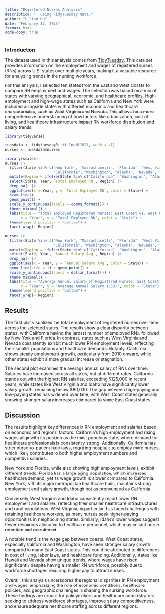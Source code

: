 ```yaml
---
title: "Registered Nurses Analysis"
description: "  using TidyTuesday data."
author: "Lilian Hu"
date: "February 12, 2025"
format: html
code-copy: true
---
```


### Introduction

The dataset used in this analysis comes from [TidyTuesday](https://github.com/rfordatascience/tidytuesday/blob/main/data/2021/2021-10-05/readme.md). This data set provides information on the employment and wages of registered nurses (RNs) across U.S. states over multiple years, making it a valuable resource for analyzing trends in the nursing workforce.

For this analysis, I selected ten states from the East and West Coasts to compare RN employment and wages. The selection was based on a mix of states with varying geographical, economic, and healthcare profiles. High-employment and high-wage states such as California and New York were included alongside states with different economic and healthcare characteristics, such as West Virginia and Nevada. This allows for a more comprehensive understanding of how factors like urbanization, cost of living, and healthcare infrastructure impact RN workforce distribution and salary trends.

```r
library(tidyverse)

tuesdata <- tidytuesdayR::tt_load(2021, week = 41)
nurses <- tuesdata$nurses
```

```r
library(scales)
nurses |> 
  filter(State %in% c("New York", "Massachusetts", "Florida", "West Virginia", "Maryland",
                      "California", "Washington", "Alaska", "Nevada", "Oregon")) |> 
  mutate(Region = ifelse(State %in% c("California", "Washington", "Alaska", "Nevada", "Oregon"), "West Coast", "East Coast")) |> 
  select(State, Year, `Total Employed RN`, Region) |> 
  drop_na() |> 
  ggplot(aes(x = Year, y = `Total Employed RN`, color = State)) +
  geom_line() + 
  geom_point() +
  scale_y_continuous(labels = comma_format()) +
  theme_minimal() +
  labs(title = "Total Employed Registered Nurses: East Coast vs. West Coast",
       x = "Year", y = "Total Employed RN", color = "State") +
  theme(legend.position = "bottom") +
  facet_wrap(~ Region)


```

```r
nurses |> 
  filter(State %in% c("New York", "Massachusetts", "Florida", "West Virginia", "Maryland",
                      "California", "Washington", "Alaska", "Nevada", "Oregon")) |> 
  mutate(Region = ifelse(State %in% c("California", "Washington", "Alaska", "Nevada", "Oregon"), "West Coast", "East Coast")) |> 
  select(State, Year, `Annual Salary Avg`, Region) |> 
  drop_na() |> 
  ggplot(aes(x = Year, y = `Annual Salary Avg`, color = State)) +
  geom_line(size = 1) + geom_point() +
  scale_y_continuous(labels = dollar_format()) + 
  theme_minimal() +
  labs(title = "Average Annual Salary of Registered Nurses: East Coast vs. West Coast",
       x = "Year", y = "Average Annual Salary (USD)", color = "State") +
  theme(legend.position = "bottom") +
  facet_wrap(~ Region)

```

## Results

The first plot visualizes the total employment of registered nurses over time across the selected states. The results show a clear disparity between states, with California having the largest number of employed RNs, followed by New York and Florida. In contrast, states such as West Virginia and Nevada consistently exhibit much lower RN employment levels, reflecting their smaller populations and healthcare demands. Notably, California shows steady employment growth, particularly from 2010 onward, while other states exhibit a more gradual increase or stagnation.

The second plot examines the average annual salary of RNs over time. Salaries have increased across all states, but at different rates. California stands out with the highest RN salaries, exceeding \$125,000 in recent years, while states like West Virginia and Idaho have significantly lower salary growth, remaining below \$80,000. The gap between high-paying and low-paying states has widened over time, with West Coast states generally showing stronger salary increases compared to some East Coast states.

## Discussion

The results highlight key differences in RN employment and salaries based on economic and regional factors. California's high employment and rising wages align with its position as the most populous state, where demand for healthcare professionals is consistently strong. Additionally, California has strict nurse-to-patient ratio laws, requiring hospitals to employ more nurses, which likely contributes to both higher employment numbers and competitive salaries.

New York and Florida, while also showing high employment levels, exhibit different trends. Florida has a large aging population, which increases healthcare demand, yet its wage growth is slower compared to California. New York, with its major metropolitan healthcare hubs, maintains strong employment and salary growth, though not as pronounced as California.

Conversely, West Virginia and Idaho consistently report lower RN employment and salaries, reflecting their smaller healthcare infrastructures and rural populations. West Virginia, in particular, has faced challenges with retaining healthcare workers, as many nurses seek higher-paying opportunities in neighbouring states. Similarly, Idaho's lower wages suggest fewer resources allocated to healthcare personnel, which may impact nurse retention and recruitment.

A notable trend is the wage gap between coasts. West Coast states, especially California and Washington, have seen stronger salary growth compared to many East Coast states. This could be attributed to differences in cost of living, labor laws, and healthcare funding. Additionally, states like Hawaii and Nevada show unique trends, where wages have risen significantly despite having a smaller RN workforce, possibly due to workforce shortages requiring higher pay to attract nurses.

Overall, this analysis underscores the regional disparities in RN employment and wages, emphasizing the role of economic conditions, healthcare policies, and geographic challenges in shaping the nursing workforce. These findings are crucial for policymakers and healthcare administrators seeking to address workforce shortages, improve salary competitiveness, and ensure adequate healthcare staffing across different regions.
